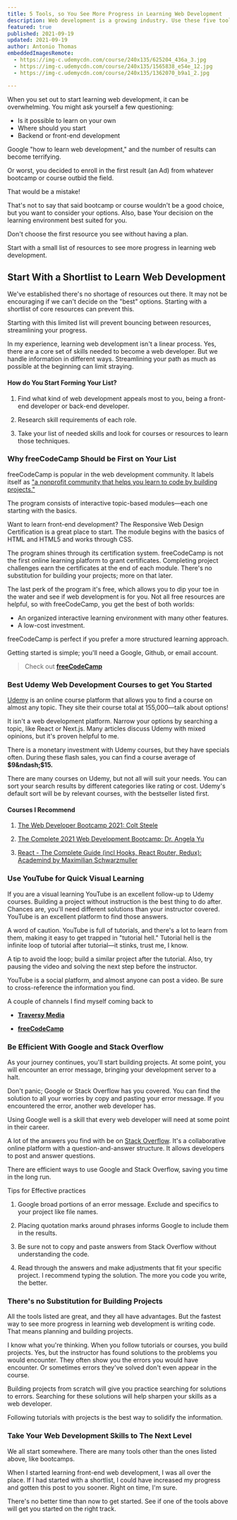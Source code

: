 ```yaml
---
title: 5 Tools, so You See More Progress in Learning Web Development
description: Web development is a growing industry. Use these five tools to save time and learn faster.
featured: true
published: 2021-09-19
updated: 2021-09-19
author: Antonio Thomas
embeddedImagesRemote:
  - https://img-c.udemycdn.com/course/240x135/625204_436a_3.jpg
  - https://img-c.udemycdn.com/course/240x135/1565838_e54e_12.jpg
  - https://img-c.udemycdn.com/course/240x135/1362070_b9a1_2.jpg

---
```




When you set out to start learning web development, it can be overwhelming. You might ask yourself a few questioning:

- Is it possible to learn on your own
- Where should you start
- Backend or front-end development

Google "how to learn web development," and the number of results can become terrifying.

Or worst, you decided to enroll in the first result (an Ad) from whatever bootcamp or course outbid the field.

That would be a mistake!

That's not to say that said bootcamp or course wouldn't be a good choice, but you want to consider your options. Also, base Your decision on the learning environment best suited for you.

Don't choose the first resource you see without having a plan.

Start with a small list of resources to see more progress in learning web development.


## Start With a Shortlist to Learn Web Development

We've established there's no shortage of resources out there. It may not be encouraging if we can't decide on the "best" options. Starting with a shortlist of core resources can prevent this.

Starting with this limited list will prevent bouncing between resources, streamlining your progress.

In my experience, learning web development isn't a linear process. Yes, there are a core set of skills needed to become a web developer. But we handle information in different ways. Streamlining your path as much as possible at the beginning can limit straying.

#### How do You Start Forming Your List?

1. Find what kind of web development appeals most to you, being a front-end developer or back-end developer.

1. Research skill requirements of each role.

1. Take your list of needed skills and look for courses or resources to learn those techniques.


### Why freeCodeCamp Should be First on Your List

freeCodeCamp is popular in the web development community. It labels itself as ["a nonprofit community that helps you learn to code by building projects."](https://www.freecodecamp.org/news/about/ "freeCodeCamp about page.")

The program consists of interactive topic-based modules—each one starting with the basics.

Want to learn front-end development? The Responsive Web Design Certification is a great place to start. The module begins with the basics of HTML and HTML5 and works through CSS.

The program shines through its certification system. freeCodeCamp is not the first online learning platform to grant certificates. Completing project challenges earn the certificates at the end of each module. There's no substitution for building your projects; more on that later.

The last perk of the program it's free, which allows you to dip your toe in the water and see if web development is for you. Not all free resources are helpful, so with freeCodeCamp, you get the best of both worlds:

- An organized interactive learning environment with many other features.
- A low-cost investment.

freeCodeCamp is perfect if you prefer a more structured learning approach.

Getting started is simple; you'll need a Google, Github, or email account.

> Check out **[freeCodeCamp](https://www.freecodecamp.org/)**



### Best Udemy Web Development Courses to get You Started

[Udemy](https://about.udemy.com/?locale=en-us "Udemy about page.") is an online course platform that allows you to find a course on almost any topic. They site their course total at 155,000—talk about options!

It isn't a web development platform. Narrow your options by searching a topic, like React or Next.js. Many articles discuss Udemy with mixed opinions, but it's proven helpful to me.

There is a monetary investment with Udemy courses, but they have specials often. During these flash sales, you can find a course average of **$9&ndash;$15.**

There are many courses on Udemy, but not all will suit your needs. You can sort your search results by different categories like rating or cost. Udemy's default sort will be by relevant courses, with the bestseller listed first.

#### Courses I Recommend


1. [The Web Developer Bootcamp 2021: Colt Steele](https://www.udemy.com/course/the-web-developer-bootcamp/)

1. [The Complete 2021 Web Development Bootcamp: Dr. Angela Yu](https://www.udemy.com/course/the-complete-web-development-bootcamp/)

1. [React - The Complete Guide (incl Hooks, React Router, Redux): Academind by Maximilian Schwarzmuller](https://www.udemy.com/course/react-the-complete-guide-incl-redux/)


### Use YouTube for Quick Visual Learning

If you are a visual learning YouTube is an excellent follow-up to Udemy courses. Building a project without instruction is the best thing to do after. Chances are, you'll need different solutions than your instructor covered. YouTube is an excellent platform to find those answers.

A word of caution. YouTube is full of tutorials, and there's a lot to learn from them, making it easy to get trapped in "tutorial hell." Tutorial hell is the infinite loop of tutorial after tutorial—it stinks, trust me, I know.

A tip to avoid the loop; build a similar project after the tutorial. Also, try pausing the video and solving the next step before the instructor.

YouTube is a social platform, and almost anyone can post a video. Be sure to cross-reference the information you find.

A couple of channels I find myself coming back to

- **[Traversy Media](https://www.youtube.com/c/TraversyMedia)**

- **[freeCodeCamp](https://www.youtube.com/c/Freecodecamp)**


### Be Efficient With Google and Stack Overflow

As your journey continues, you'll start building projects. At some point, you will encounter an error message, bringing your development server to a halt.

Don't panic; Google or Stack Overflow has you covered. You can find the solution to all your worries by copy and pasting your error message. If you encountered the error, another web developer has.

Using Google well is a skill that every web developer will need at some point in their career.

A lot of the answers you find with be on [Stack Overflow](https://stackoverflow.com/). It's a collaborative online platform with a question-and-answer structure. It allows developers to post and answer questions.

There are efficient ways to use Google and Stack Overflow, saving you time in the long run.

Tips for Effective practices

1. Google broad portions of an error message. Exclude and specifics to your project like file names.

2. Placing quotation marks around phrases informs Google to include them in the results.

3. Be sure not to copy and paste answers from Stack Overflow without understanding the code.

4. Read through the answers and make adjustments that fit your specific project. I recommend typing the solution. The more you code you write, the better.


### There's no Substitution for Building Projects

All the tools listed are great, and they all have advantages. But the fastest way to see more progress in learning web development is writing code. That means planning and building projects.

I know what you're thinking. When you follow tutorials or courses, you build projects. Yes, but the instructor has found solutions to the problems you would encounter. They often show you the errors you would have encounter. Or sometimes errors they've solved don't even appear in the course.

Building projects from scratch will give you practice searching for solutions to errors. Searching for these solutions will help sharpen your skills as a web developer.

Following tutorials with projects is the best way to solidify the information.


### Take Your Web Development Skills to The Next Level

We all start somewhere. There are many tools other than the ones listed above, like bootcamps.

When I started learning front-end web development, I was all over the place. If I had started with a shortlist, I could have increased my progress and gotten this post to you sooner. Right on time, I'm sure.

There's no better time than now to get started. See if one of the tools above will get you started on the right track.
